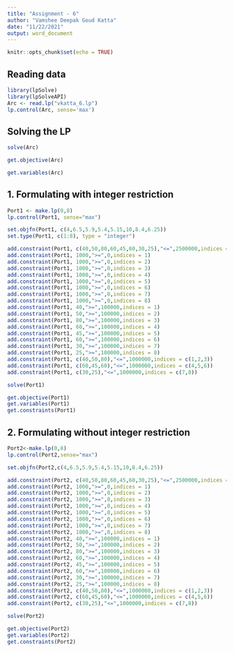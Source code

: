 ```yaml
---
title: "Assignment - 6"
author: "Vamshee Deepak Goud Katta"
date: "11/22/2021"
output: word_document
---
```


```r
knitr::opts_chunk$set(echo = TRUE)
```


## Reading data

```r

library(lpSolve)
library(lpSolveAPI)
Arc <- read.lp("vkatta_6.lp")
lp.control(Arc, sense='max')

```

## Solving the LP

```r

solve(Arc)

get.objective(Arc)

get.variables(Arc)

```

## 1. Formulating with integer restriction

```r

Port1 <- make.lp(0,8)
lp.control(Port1, sense="max")

set.objfn(Port1, c(4,6.5,5.9,5.4,5.15,10,8.4,6.25))
set.type(Port1, c(1:8), type = "integer")

add.constraint(Port1, c(40,50,80,60,45,60,30,25),"<=",2500000,indices = c(1:8))
add.constraint(Port1, 1000,">=",0,indices = 1)
add.constraint(Port1, 1000,">=",0,indices = 2)
add.constraint(Port1, 1000,">=",0,indices = 3)
add.constraint(Port1, 1000,">=",0,indices = 4)
add.constraint(Port1, 1000,">=",0,indices = 5)
add.constraint(Port1, 1000,">=",0,indices = 6)
add.constraint(Port1, 1000,">=",0,indices = 7)
add.constraint(Port1, 1000,">=",0,indices = 8)
add.constraint(Port1, 40,">=",100000,indices = 1)
add.constraint(Port1, 50,">=",100000,indices = 2)
add.constraint(Port1, 80,">=",100000,indices = 3)
add.constraint(Port1, 60,">=",100000,indices = 4)
add.constraint(Port1, 45,">=",100000,indices = 5)
add.constraint(Port1, 60,">=",100000,indices = 6)
add.constraint(Port1, 30,">=",100000,indices = 7)
add.constraint(Port1, 25,">=",100000,indices = 8)
add.constraint(Port1, c(40,50,80),"<=",1000000,indices = c(1,2,3))
add.constraint(Port1, c(60,45,60),"<=",1000000,indices = c(4,5,6))
add.constraint(Port1, c(30,25),"<=",1000000,indices = c(7,8))

solve(Port1)

get.objective(Port1)
get.variables(Port1)
get.constraints(Port1)

```

## 2. Formulating without integer restriction

```r

Port2<-make.lp(0,8)
lp.control(Port2,sense="max")

set.objfn(Port2,c(4,6.5,5.9,5.4,5.15,10,8.4,6.25))

add.constraint(Port2, c(40,50,80,60,45,60,30,25),"<=",2500000,indices = c(1:8))
add.constraint(Port2, 1000,">=",0,indices = 1)
add.constraint(Port2, 1000,">=",0,indices = 2)
add.constraint(Port2, 1000,">=",0,indices = 3)
add.constraint(Port2, 1000,">=",0,indices = 4)
add.constraint(Port2, 1000,">=",0,indices = 5)
add.constraint(Port2, 1000,">=",0,indices = 6)
add.constraint(Port2, 1000,">=",0,indices = 7)
add.constraint(Port2, 1000,">=",0,indices = 8)
add.constraint(Port2, 40,">=",100000,indices = 1)
add.constraint(Port2, 50,">=",100000,indices = 2)
add.constraint(Port2, 80,">=",100000,indices = 3)
add.constraint(Port2, 60,">=",100000,indices = 4)
add.constraint(Port2, 45,">=",100000,indices = 5)
add.constraint(Port2, 60,">=",100000,indices = 6)
add.constraint(Port2, 30,">=",100000,indices = 7)
add.constraint(Port2, 25,">=",100000,indices = 8)
add.constraint(Port2, c(40,50,80),"<=",1000000,indices = c(1,2,3))
add.constraint(Port2, c(60,45,60),"<=",1000000,indices = c(4,5,6))
add.constraint(Port2, c(30,25),"<=",1000000,indices = c(7,8))

solve(Port2)

get.objective(Port2)
get.variables(Port2)
get.constraints(Port2)

```